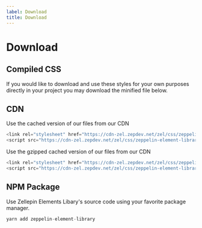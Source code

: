 ```yaml
---
label: Download
title: Download
---
```



# Download

## Compiled CSS

If you would like to download and use these styles for your own purposes directly in your project you may download the minified file below.

<DownloadCss />

## CDN

Use the cached version of our files from our CDN

```js
<link rel="stylesheet" href="https://cdn-zel.zepdev.net/zel/css/zeppelin-element-library.css" integrity="XXX" crossorigin="anonymous">
<script src="https://cdn-zel.zepdev.net/zel/css/zeppelin-element-library.min.js" integrity="XXX" crossorigin="anonymous"></script>

```

Use the gzipped cached version of our files from our CDN

```js
<link rel="stylesheet" href="https://cdn-zel.zepdev.net/zel/css/zeppelin-element-library.css.gz" integrity="XXX" crossorigin="anonymous">
<script src="https://cdn-zel.zepdev.net/zel/css/zeppelin-element-library.min.js.gz" integrity="XXX" crossorigin="anonymous"></script>

```

## NPM Package

Use Zellepin Elements Libary's source code using your favorite package manager.

```js
yarn add zeppelin-element-library
```
